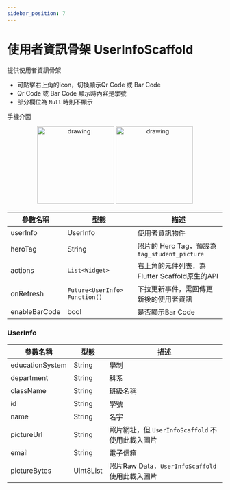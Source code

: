 ```yaml
---
sidebar_position: 7
---
```


# 使用者資訊骨架 UserInfoScaffold

提供使用者資訊骨架
 - 可點擊右上角的icon，切換顯示Qr Code 或 Bar Code
 - Qr Code 或 Bar Code 顯示時內容是學號
 - 部分欄位為 `Null` 時則不顯示

手機介面

<center class="half">
  <img src="../../img/scaffolds/user_info/mobile_1.png" alt="drawing" width="180"/>
  <img src="../../img/scaffolds/user_info/mobile_2.png" alt="drawing" width="180"/>
</center>

| 參數名稱                         | 型態                             | 描述                             |
| ------------------------------- | ------------------------------- | ------------------------------- |
| userInfo | UserInfo | 使用者資訊物件 |
| heroTag | String | 照片的 Hero Tag，預設為 `tag_student_picture` |
| actions | `List<Widget>` | 右上角的元件列表，為Flutter Scaffold原生的API |
| onRefresh | `Future<UserInfo> Function()` | 下拉更新事件，需回傳更新後的使用者資訊 |
| enableBarCode | bool | 是否顯示Bar Code |

### UserInfo

| 參數名稱                         | 型態                             | 描述                             |
| ------------------------------- | ------------------------------- | ------------------------------- |
| educationSystem | String | 學制 |
| department | String | 科系 |
| className | String | 班級名稱 |
| id | String | 學號 |
| name | String | 名字 |
| pictureUrl | String | 照片網址，但 `UserInfoScaffold` 不使用此載入圖片 |
| email | String | 電子信箱 |
| pictureBytes | Uint8List | 照片Raw Data，`UserInfoScaffold` 使用此載入圖片 |
